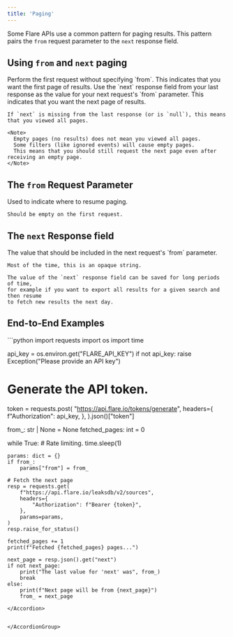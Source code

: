 ```yaml
---
title: 'Paging'
---
```


Some Flare APIs use a common pattern for paging results.
This pattern pairs the `from` request parameter to the `next` response field.

## Using `from` and `next` paging

<Steps>

<Step title="Frist Request">
    Perform the first request without specifying `from`.
    This indicates that you want the first page of results.
</Step>

<Step title="Subsequent Requests">
    Use the `next` response field from your last response as the
    value for your next request's `from` parameter.
    This indicates that you want the next page of results.

    If `next` is missing from the last response (or is `null`), this means that you viewed all pages.

    <Note>
      Empty pages (no results) does not mean you viewed all pages.
      Some filters (like ignored events) will cause empty pages.
      This means that you should still request the next page even after receiving an empty page.
    </Note>

</Step>

</Steps>


## The `from` Request Parameter

<ParamField query="next" type="string">
    Used to indicate where to resume paging.

    Should be empty on the first request.
</ParamField>

## The `next` Response field

<ResponseField name="next" type="string">
    The value that should be included in the next request's `from` parameter.

    Most of the time, this is an opaque string.
    
    The value of the `next` response field can be saved for long periods of time,
    for example if you want to export all results for a given search and then resume
    to fetch new results the next day.
</ResponseField>

## End-to-End Examples


<AccordionGroup>

<Accordion title="Python Example">
```python
import requests
import os
import time

api_key = os.environ.get("FLARE_API_KEY")
if not api_key:
    raise Exception("Please provide an API key")

# Generate the API token.
token = requests.post(
    "https://api.flare.io/tokens/generate",
    headers={
        f"Authorization": api_key,
    },
).json()["token"]

from_: str | None = None
fetched_pages: int = 0

while True:
    # Rate limiting.
    time.sleep(1)
    
    params: dict = {}
    if from_:
        params["from"] = from_

    # Fetch the next page
    resp = requests.get(
        f"https://api.flare.io/leaksdb/v2/sources",
        headers={
            "Authorization": f"Bearer {token}",
        },
        params=params,
    )
    resp.raise_for_status()

    fetched_pages += 1
    print(f"Fetched {fetched_pages} pages...")

    next_page = resp.json().get("next")
    if not next_page:
        print("The last value for 'next' was", from_)
        break
    else:
        print(f"Next page will be from {next_page}")
        from_ = next_page
```
</Accordion>


</AccordionGroup>
